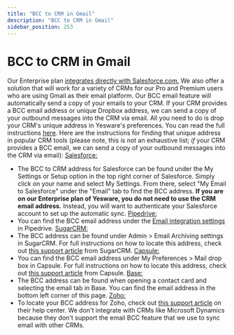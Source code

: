 ```yaml
---
title: "BCC to CRM in Gmail"
description: "BCC to CRM in Gmail"
sidebar_position: 253
---
```


# BCC to CRM in Gmail

Our Enterprise plan [integrates directly with Salesforce.com.](https://www.yesware.com/feature/salesforce-integration/)
We also offer a solution that will work for a variety of CRMs for our Pro and Premium users who are using Gmail as their email platform. Our BCC email feature will automatically send a copy of your emails to your CRM. If your CRM provides a BCC email address or unique Dropbox address, we can send a copy of your outbound messages into the CRM via email.
All you need to do is drop your CRM's unique address in Yesware's preferences. You can read the full instructions [here](/docs/general/bcc-to-crm/how-do-i-enable-bcc-to-crm).
Here are the instructions for finding that unique address in popular CRM tools (please note, this is not an exhaustive list; *if* your CRM provides a BCC email, we can send a copy of your outbound messages into the CRM via email):
[Salesforce:](/docs/salesforce-integration/salesforce-sync-enterprise-plan/yesware-s-salesforce-integration-for-gmail)
- The BCC to CRM address for Salesforce can be found under the My Settings or Setup option in the top right corner of Salesforce. Simply click on your name and select My Settings. From there, select "My Email to Salesforce" under the "Email" tab to find the BCC address. **If you are on our Enterprise plan of Yesware, you do not need to use the CRM email address.** Instead, you will want to authenticate your Salesforce account to set up the automatic sync.
[Pipedrive:](http://blog.pipedrive.com/2012/05/send-your-emails-to-pipedrive-its-simplest-with-yesware/)
- You can find the BCC email address under the [Email integration settings](https://app.pipedrive.com/settings#email-sync) in Pipedrive.
[SugarCRM:](http://support.sugarcrm.com/Knowledge_Base/Email/Enabling_Sugar_Email_Archiving/index.html)
- The BCC address can be found under Admin &gt; Email Archiving settings in SugarCRM. For full instructions on how to locate this address, check out [this support article](http://support.sugarcrm.com/Knowledge_Base/Email/Enabling_Sugar_Email_Archiving/index.html) from SugarCRM.
[Capsule:](https://capsulecrm.com/support/drop-box/#storing-emails)
- You can find the BCC email address under My Preferences &gt; Mail drop box in Capsule. For full instructions on how to locate this address, check out [this support article](https://capsulecrm.com/support/drop-box/#storing-emails) from Capsule.
[Base:](http://support.getbase.com)
- The BCC address can be found when opening a contact card and selecting the email tab in Base. You can find the email address in the bottom left corner of this page.
[Zoho:](http://www.zoho.com/crm/help/bcc-dropbox.html)
- To locate your BCC address for Zoho, check out [this support article](https://www.zoho.com/crm/help/email/bcc-dropbox.html) on their help center.
We don't integrate with CRMs like Microsoft Dynamics because they don't support the email BCC feature that we use to sync email with other CRMs.